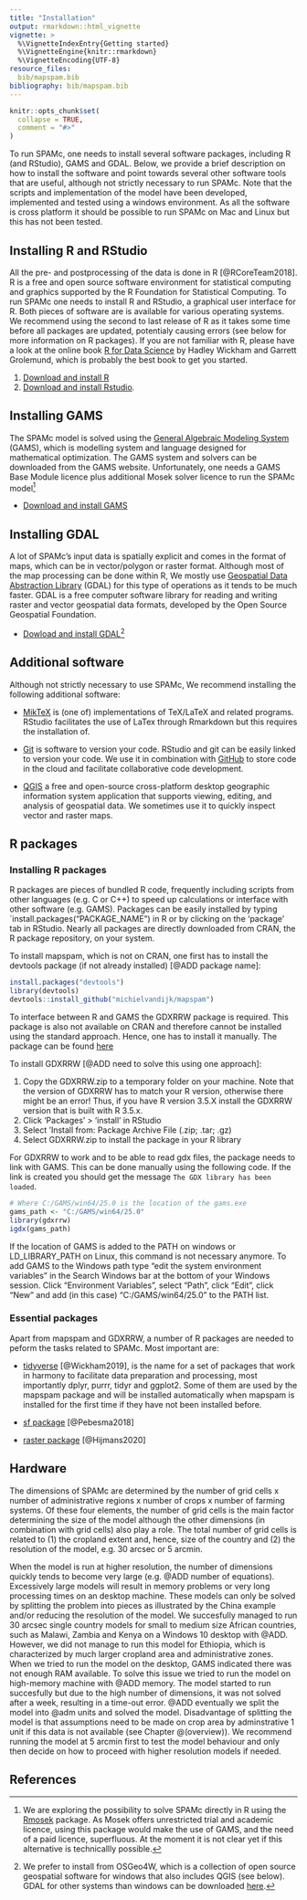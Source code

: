 ```yaml
---
title: "Installation"
output: rmarkdown::html_vignette
vignette: >
  %\VignetteIndexEntry{Getting started}
  %\VignetteEngine{knitr::rmarkdown}
  %\VignetteEncoding{UTF-8}
resource_files:
  bib/mapspam.bib
bibliography: bib/mapspam.bib
---
```


```r
knitr::opts_chunk$set(
  collapse = TRUE,
  comment = "#>"
)
```

To run SPAMc, one needs to install several software packages, including R (and RStudio), GAMS and GDAL. Below, we provide a brief description on how to install the software and point towards several other software tools that are useful, although not strictly necessary to run SPAMc. Note that the scripts and implementation of the model have been developed, implemented and tested using a windows environment. As all the software is cross platform it should be possible to run SPAMc on Mac and Linux but this has not been tested.


## Installing R and RStudio

All the pre- and postprocessing of the data is done in R [@RCoreTeam2018]. R is a free and open source software environment for statistical computing and graphics supported by the R Foundation for Statistical Computing. To run SPAMc one needs to install R and RStudio, a graphical user interface for R. Both pieces of software are is available for various operating systems. We recommend using the second to last release of R as it takes some time before all packages are updated, potentialy causing errors (see below for more information on R packages). If you are not familiar with R, please have a look at the online book [R for Data Science](https://r4ds.had.co.nz) by Hadley Wickham and Garrett Grolemund, which is probably the best book to get you started. 

1. [Download and install R](https://cran.r-project.org/)
2. [Download and install Rstudio](https://rstudio.com/products/rstudio/download/).


## Installing GAMS

The SPAMc model is solved using the [General Algebraic Modeling System](https://www.gams.com/) (GAMS), which is modelling system and language designed for mathematical optimization. The GAMS system and solvers can be downloaded from the GAMS website. Unfortunately, one needs a GAMS Base Module licence plus additional Mosek solver licence to run the SPAMc model^[We are exploring the possibility to solve SPAMc directly in R using the  [Rmosek](https://cran.r-project.org/web/packages/Rmosek/index.html) package. As Mosek offers unrestricted trial and academic licence, using this package would make the use of GAMS, and the need of a paid licence, superfluous. At the moment it is not clear yet if this alternative is technicallly possible.]

- [Download and install GAMS](https://www.gams.com/download)


## Installing GDAL

A lot of SPAMc's input data is spatially explicit and comes in the format of maps, which can be in vector/polygon or raster format. Although most of the map processing can be done within R, We mostly use [Geospatial Data Abstraction Library](https://gdal.org/) (GDAL) for this type of operations as it tends to be much faster. GDAL is a free computer software library for reading and writing raster and vector geospatial data formats, developed by the Open Source Geospatial Foundation. 

- [Dowload and install GDAL](https://trac.osgeo.org/osgeo4w)^[We prefer to install from OSGeo4W, which is a collection of open source geospatial software for windows that also includes QGIS (see below). GDAL for other systems than windows can be downloaded [here](https://gdal.org/download.html).]


## Additional software

Although not strictly necessary to use SPAMc, We recommend installing the following additional software:

- [MikTeX](https://miktex.org) is (one of) implementations of TeX/LaTeX and related programs. RStudio facilitates the use of LaTex through Rmarkdown but this requires the installation of.

- [Git](https://git-scm.com/book/en/v2/Getting-Started-Installing-Git) is software to version your code. RStudio and git can be easily linked to version your code. We use it in combination with [GitHub](https://github.com) to store code in the cloud and facilitate collaborative code development. 

- [QGIS](https://qgis.org/en/site/) a free and open-source cross-platform desktop geographic information system application that supports viewing, editing, and analysis of geospatial data. We sometimes use it to quickly inspect vector and raster maps. 


## R packages

### Installing R packages
R packages are pieces of bundled R code, frequently including scripts from other languages (e.g. C or C++) to speed up calculations or interface with other software (e.g. GAMS). Packages can be easily installed by typing `install.packages("PACKAGE_NAME") in R or by clicking on the 'package' tab in RStudio. Nearly all packages are directly downloaded from CRAN, the R package repository, on your system.

To install mapspam, which is not on CRAN, one first has to install the devtools package (if not already installed) [@ADD package name]:

```r
install.packages("devtools")
library(devtools)
devtools::install_github("michielvandijk/mapspam")
```

To interface between R and GAMS the GDXRRW package is required. This package is also not available on CRAN and therefore cannot be installed using the standard approach. Hence, one has to install it manually. The package can be found [here](https://support.gams.com/gdxrrw:interfacing_gams_and_r)

To install GDXRRW [@ADD need to solve this using one approach]:

1. Copy the GDXRRW.zip to a temporary folder on your machine. Note that the version of GDXRRW has to match your R version, otherwise there might be an error! Thus, if you have R version 3.5.X install the GDXRRW version that is built with R 3.5.x.
2. Click 'Packages' > 'install' in RStudio
3. Select 'Install from: Package Archive File (.zip; .tar; .gz)
4. Select GDXRRW.zip to install the package in your R library

For GDXRRW to work and to be able to read gdx files, the package needs to link with GAMS. This can be done manually using the following code. If the link is created you should get the message `The GDX library has been loaded`.

```r
# Where C:/GAMS/win64/25.0 is the location of the gams.exe
gams_path <- "C:/GAMS/win64/25.0"
library(gdxrrw)
igdx(gams_path)
```

If the location of GAMS is added to the PATH on windows or LD_LIBRARY_PATH on Linux, this command is not necessary anymore. To add GAMS to the Windows path type "edit the system environment variables" in the Search Windows bar at the bottom of your Windows session. Click "Environment Variables", select "Path", click "Edit", click "New" and add (in this case) "C:/GAMS/win64/25.0" to the PATH list. 


### Essential packages

Apart from mapspam and GDXRRW, a number of R packages are needed to peform the tasks related to SPAMc. Most important are: 

- [tidyverse](https://cran.r-project.org/web/packages/tidyverse/index.html) [@Wickham2019], is the name for a set of packages that work in harmony to facilitate data preparation and processing, most importantly dplyr, purrr, tidyr and ggplot2. Some of them are used by the mapspam package and will be installed automatically when mapspam is installed for the first time if they have not been installed before. 

- [sf package](https://cran.r-project.org/web/packages/sf/index.html) [@Pebesma2018]

- [raster package](https://cran.r-project.org/web/packages/raster/index.html) [@Hijmans2020]


## Hardware

The dimensions of SPAMc are determined by the number of grid cells x number of administrative regions x number of crops x number of farming systems. Of these four elements, the number of grid cells is the main factor determining the size of the model although the other dimensions (in combination with grid cells) also play a role. The total number of grid cells is related to (1) the cropland extent and, hence, size of the country and (2) the resolution of the model, e.g. 30 arcsec or 5 arcmin. 

When the model is run at higher resolution, the number of dimensions quickly tends to become very large (e.g. @ADD number of equations). Excessively large models will result in memory problems or very long processing times on an desktop machine. These models can only be solved by splitting the problem into pieces as illustrated by the China example and/or reducing the resolution of the model. We succesfully managed to run 30 arcsec single country models for small to medium size African countries, such as Malawi, Zambia and Kenya on a Windows 10 desktop with @ADD. However, we did not manage to run this model for Ethiopia, which is characterized by much larger cropland area and administrative zones. When we tried to run the model on the desktop, GAMS indicated there was not enough RAM available. To solve this issue we tried to run the model on high-memory machine with @ADD memory. The model started to run succesfully but due to the high number of dimensions, it was not solved after a week, resulting in a time-out error. @ADD eventually we split the model into @adm units and solved the model. Disadvantage of splitting the model is that assumptions need to be made on crop area by adminstrative 1 unit if this data is not available (see Chapter \@(overview)). We recommend running the model at 5 arcmin first to test the model behaviour and only then decide on how to proceed with higher resolution models if needed. 


## References
